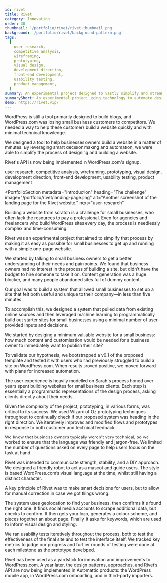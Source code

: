 ```yaml
---
id: rivet
title: Rivet
category: Innovation
order: 30
thumbnail: '/portfolio/rivet/rivet-thumbnail.png'
background: '/portfolio/rivet/background-pattern.png'
tags:
  [
    user research,
    competitive analysis,
    wireframing,
    prototyping,
    visual design,
    development direction,
    front-end development,
    usability testing,
    product management,
  ]
summary: An experimental project designed to vastly simplify and streamline the WordPress site-building process for small business owners by using technology to automate design decisions.
summaryShort: An experimental project using technology to automate design decisions.
demo: https://rivet.vip/
---
```



<PortfolioSummary next="the-challenge">
<div>
  <IconHeading problem />

WordPress is still a tool primarily designed to build blogs, and WordPress.com was losing small business customers to competitors. We needed a way to help these customers build a website quickly and with minimal technical knowledge.

</div>

<div>
  <IconHeading solution />

We designed a tool to help businesses owners build a website in a matter of minutes. By leveraging smart decision making and automation, we were able to simplify the process of designing and building a website.

</div>

<div>
  <IconHeading result />

Rivet's API is now being implemented in WordPress.com's signup.

</div>

<div>
  <IconHeading role />

user research, competitive analysis, wireframing, prototyping, visual design, development direction, front-end development, usability testing, product management

</div>
</PortfolioSummary>

<ImagePanel
  dark
  alt="A mockup showing the Rivet site—featuring a friendly robot illustration and marketing copy—on a desktop, tablet, and phone."
  image="/portfolio/rivet/rivet-device-mockup.png"
/>

<PortfolioSection
  metadata="Introduction"
  heading="The challenge"
  image="/portfolio/rivet/landing-page.png"
  alt="Another screenshot of the landing page for the Rivet website."
  next="user-research"
>

Building a website from scratch is a challenge for small businesses, who often lack the resources to pay a professional. Even for agencies and freelancers who build WordPress sites every day, the process is needlessly complex and time-consuming.

Rivet was an experimental project that aimed to simplify that process by making it as easy as possible for small businesses to get up and running with a simple one-page website.

</PortfolioSection>
<PortfolioSection
  metadata="Learning about small businesses"
  heading="User research"
  image="/portfolio/rivet/initial-research.png"
  alt="Interview script and written-up stories from user research sessions with small businesses."
  next="strategy"
>

We started by talking to small business owners to get a better understanding of their needs and pain points. We found that business owners had no interest in the process of building a site, but didn’t have the budget to hire someone to take it on. Content generation was a huge blocker, and many people abandoned sites full of dummy content.

</PortfolioSection>
<PortfolioSection
  metadata="What exactly are we building?"
  heading="Strategy"
  image="/portfolio/rivet/screen-flow.png"
  alt="Screenshots showing the flow of screens Rivet uses to build out sites for users."
  next="ideation"
  >

Our goal was to build a system that allowed small businesses to set up a site that felt both useful and unique to their company—in less than five minutes.

To accomplish this, we designed a system that pulled data from existing online sources and then leveraged machine learning to programmatically build out starter sites for small businesses using a minimal number of user-provided inputs and decisions.

</PortfolioSection>
<PortfolioSection
  metadata="Let's start from the ending"
  heading="Ideation"
  image="/portfolio/rivet/site-samples.png"
  alt="Sample single-page website designs for small businesses."
  next="sketching-wireframing"
  >

We started by desiging a minimum valuable website for a small business: how much content and customisation would be needed for a business owner to immediately want to publish their site?

To validate our hypothesis, we bootstrapped a v0.1 of the proposed template and tested it with users who had previously struggled to build a site on WordPress.com. When results proved positive, we moved forward with plans for increased automation.

</PortfolioSection>
<PortfolioSection
  metadata="Putting pen to paper"
  heading="Sketching & wireframing"
  image="/portfolio/rivet/sketches-wires.png"
  alt="Photographs of initial sketches & wireframes."
  next="prototyping"
  >

The user experience is heavily modelled on Sarah's process honed over years spent building websites for small business clients. Each step is essentially a programmatic representations of the design process, asking clients directly about their needs.

</PortfolioSection>
<PortfolioSection
  metadata="We're off to see the wizard (of Oz)"
  heading="Prototyping"
  image="/portfolio/rivet/prototype.png"
  alt="A series of UI screens connected by arrows to illustrate flow."
  next="copyediting"
  >

Given the complexity of the project, prototyping, in various forms, was critical to its success. We used Wizard of Oz prototyping techniques throughout to continually check if our proposed system was heading in the right direction. We iteratively improved and modified flows and prototypes in response to both customer and technical feedback.

</PortfolioSection>
<PortfolioSection
  metadata="Language is integral to design"
  heading="Copyediting"
  image="/portfolio/rivet/copyedits.png"
  alt="Screenshots of GitHub issues discussing copy improvements."
  next="visual-design"
  >

We knew that business owners typically weren't very technical, so we worked to ensure that the language was friendly and jargon-free. We limited the number of questions asked on every page to help users focus on the task at hand.

</PortfolioSection>
<PortfolioSection
  metadata="Drawing a lot of different robots"
  heading="Visual design"
  image="/portfolio/rivet/visual-design.png"
  alt="Sketches of a robot mascot, next to screenshots of the final illustration."
  next="designing-intelligence"
  >

Rivet was intended to communicate strength, stability, and a DIY approach. We designed a friendly robot to act as a mascot and guide users. The style is based WordPress.com’s visual language at the time, whilst still having a distinct character.

</PortfolioSection>
<PortfolioSection
  metadata="Making smart design decisions"
  heading="Designing intelligence"
  image="/portfolio/rivet/intelligence.png"
  alt="Screenshots of Rivet making smart default choices, but allowing for user correction."
  next="usability-testing"
  >

A key principle of Rivet was to make smart decisions for users, but to allow for manual correction in case we got things wrong.

The system uses geolocation to find your business, then confirms it's found the right one. It finds social media accounts to scrape additional data, but checks to confirm. It then gets your logo, generates a colour scheme, and pieces together an about page. Finally, it asks for keywords, which are used to inform visual design and styling.

</PortfolioSection>
<PortfolioSection
  metadata="Testing with real users"
  heading="Usability testing"
  image="/portfolio/rivet/usability-testing.png"
  alt="Write-ups from usability testing, showing quantitative data."
  next="outcomes"
  >

We ran usability tests iteratively throughout the process, both to test the effectiveness of the final site and to test the interface itself. We tracked key metrics to judge our progress and further rounds of testing were done at each milestone as the prototype developed.

</PortfolioSection>
<PortfolioSection
  metadata="What did we accomplish?"
  heading="Outcomes"
  image="/portfolio/rivet/rivet-bot.png"
  alt="The Rivet robot waving."
  >

Rivet has been used as a yardstick for innovation and improvements to WordPress.com. A year later, the design patterns, approaches, and Rivet’s API are now being implemented in Automattic products: the WordPress mobile app, in WordPress.com onboarding, and in third-party importers.

</PortfolioSection>
